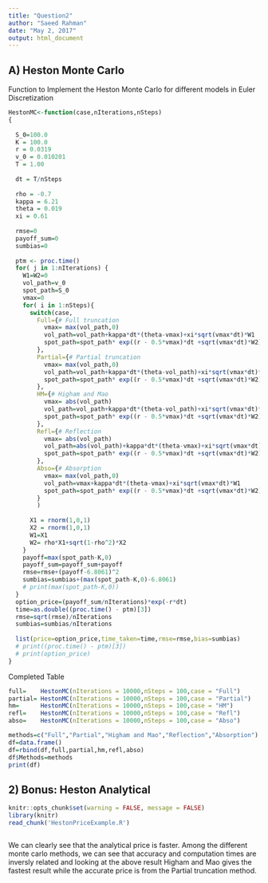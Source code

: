 ```yaml
---
title: "Question2"
author: "Saeed Rahman"
date: "May 2, 2017"
output: html_document
---
```



## A) Heston Monte Carlo
Function to Implement the Heston Monte Carlo for different models in Euler Discretization
```r
HestonMC<-function(case,nIterations,nSteps)
{
    
  S_0=100.0
  K = 100.0
  r = 0.0319
  v_0 = 0.010201
  T = 1.00
  
  dt = T/nSteps
  
  rho = -0.7
  kappa = 6.21
  theta = 0.019
  xi = 0.61
  
  rmse=0
  payoff_sum=0
  sumbias=0
  
  ptm <- proc.time()
  for( j in 1:nIterations) {
    W1=W2=0
    vol_path=v_0
    spot_path=S_0
    vmax=0
    for( i in 1:nSteps){
      switch(case,
        Full={# Full truncation
          vmax= max(vol_path,0)
          vol_path=vol_path+kappa*dt*(theta-vmax)+xi*sqrt(vmax*dt)*W1
          spot_path=spot_path* exp((r - 0.5*vmax)*dt +sqrt(vmax*dt)*W2)
        },
        Partial={# Partial truncation
          vmax= max(vol_path,0)
          vol_path=vol_path+kappa*dt*(theta-vol_path)+xi*sqrt(vmax*dt)*W1
          spot_path=spot_path* exp((r - 0.5*vmax)*dt +sqrt(vmax*dt)*W2)
        },
        HM={# Higham and Mao
          vmax= abs(vol_path)
          vol_path=vol_path+kappa*dt*(theta-vol_path)+xi*sqrt(vmax*dt)*W1
          spot_path=spot_path* exp((r - 0.5*vmax)*dt +sqrt(vmax*dt)*W2)
        },
        Refl={# Reflection
          vmax= abs(vol_path)
          vol_path=abs(vol_path)+kappa*dt*(theta-vmax)+xi*sqrt(vmax*dt)*W1
          spot_path=spot_path* exp((r - 0.5*vmax)*dt +sqrt(vmax*dt)*W2)
        },
        Abso={# Absorption
          vmax= max(vol_path,0)
          vol_path=vmax+kappa*dt*(theta-vmax)+xi*sqrt(vmax*dt)*W1
          spot_path=spot_path* exp((r - 0.5*vmax)*dt +sqrt(vmax*dt)*W2)
        }
        )
      
      X1 = rnorm(1,0,1) 
      X2 = rnorm(1,0,1) 
      W1=X1
      W2= rho*X1+sqrt(1-rho^2)*X2
    }
    payoff=max(spot_path-K,0)
    payoff_sum=payoff_sum+payoff
    rmse=rmse+(payoff-6.8061)^2
    sumbias=sumbias+(max(spot_path-K,0)-6.8061)
    # print(max(spot_path-K,0))
  }
  option_price=(payoff_sum/nIterations)*exp(-r*dt)
  time=as.double((proc.time() - ptm)[3])
  rmse=sqrt(rmse)/nIterations
  sumbias=sumbias/nIterations
  
  list(price=option_price,time_taken=time,rmse=rmse,bias=sumbias)
  # print((proc.time() - ptm)[3])
  # print(option_price)
}
```
Completed Table
```r
full=    HestonMC(nIterations = 10000,nSteps = 100,case = "Full")
partial= HestonMC(nIterations = 10000,nSteps = 100,case = "Partial")
hm=      HestonMC(nIterations = 10000,nSteps = 100,case = "HM")
refl=    HestonMC(nIterations = 10000,nSteps = 100,case = "Refl")
abso=    HestonMC(nIterations = 10000,nSteps = 100,case = "Abso")

methods=c("Full","Partial","Higham and Mao","Reflection","Absorption")
df=data.frame()
df=rbind(df,full,partial,hm,refl,abso)
df$Methods=methods
print(df)

```


## 2) Bonus: Heston Analytical
```r
knitr::opts_chunk$set(warning = FALSE, message = FALSE)
library(knitr)
read_chunk('HestonPriceExample.R')
```

```r
```


We can clearly see that the analytical price is faster.
Among the different monte carlo methods, we can see that accuracy and computation times are inversly related and looking at the above result Higham and Mao gives the fastest result while the accurate price is from the Partial truncation method.
